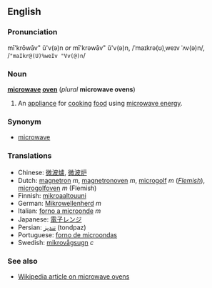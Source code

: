 ==English==
===Pronunciation===
mī'krōwāv" ŭ'v(ə)n ''or'' mī'krəwāv" ŭ'v(ə)n, /ˈmaɪkrə(ʊ)ˌweɪv ˈʌv(ə)n/, /<tt>"maIkr@(U)%weIv "Vv(@)n</tt>/

===Noun===
'''[[microwave]] [[oven]]''' (''plural'' '''microwave ovens''')

#An [[appliance]] for [[cook]]ing [[food]] using [[microwave energy]].

===Synonym===
*[[microwave]]

===Translations===
*Chinese: [[微波爐]], [[微波炉]]
*Dutch: [[magnetron]] ''m'', [[magnetronoven]] ''m'', [[microgolf]] ''m'' (''[[Flemish]]''), [[microgolfoven]] ''m'' (Flemish)
*Finnish: [[mikroaaltouuni]]
*German: [[Mikrowellenherd]] ''m''
*Italian: [[forno a microonde]] ''m''
*Japanese: [[電子レンジ]]
*Persian: [[تندپز]] (tondpaz) 
*Portuguese: [[forno de microondas]]
*Swedish: [[mikrovågsugn]] ''c''

===See also===
*[[w:microwave_oven|Wikipedia article on microwave ovens]]